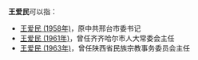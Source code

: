 '''王爱民'''可以指：
* [[王爱民_(1958年)|王爱民 (1958年)]]，原中共邢台市委书记
* [[王爱民_(1961年)|王爱民 (1961年)]]，曾任齐齐哈尔市人大常委会主任
* [[王爱民_(1963年)|王爱民 (1963年)]]，曾任陕西省民族宗教事务委员会主任

{{Disambiguation|cat=三字王姓人名消歧义|ai}}